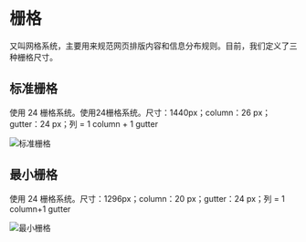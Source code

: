 # 栅格

又叫网格系统，主要用来规范网页排版内容和信息分布规则。目前，我们定义了三种栅格尺寸。

## 标准栅格

使用 24 栅格系统。使用24栅格系统。尺寸：1440px；column：26 px；gutter：24 px；列 = 1 column + 1 gutter

<img src="/static/img/designs/grid-1.png" srcset="/static/img/designs/grid-1@2x.png 2x" alt="标准栅格" />

## 最小栅格

使用 24 栅格系统。尺寸：1296px；column：20 px；gutter：24 px；列 = 1 column+1 gutter

<img src="/static/img/designs/grid-2.png" srcset="/static/img/designs/grid-2@2x.png 2x" alt="最小栅格" />
